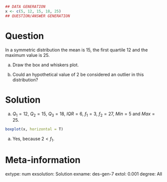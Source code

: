 
```r
## DATA GENERATION
x <- c(5, 12, 15, 18, 25)  
## QUESTION/ANSWER GENERATION
```

Question
========
In a symmetric distribution the mean is 15, the first quartile 12 and the maximum value is 25. 


a. Draw the box and whiskers plot.

a. Could an hypothetical value of 2 be considered an outlier in this distribution? 

Solution
========

a. $Q_1=12$, $Q_2=15$, $Q_3=18$, $IQR=6$, $f_1=3$, $f_2=27$, $Min=5$ and $Max=25$.
```r
boxplot(x, horizontal = T)
```
 

a. Yes, because $2<f_1$.

Meta-information 
================
extype: num
exsolution: Solution
exname: des-gen-7
extol: 0.001
degree: All
 
